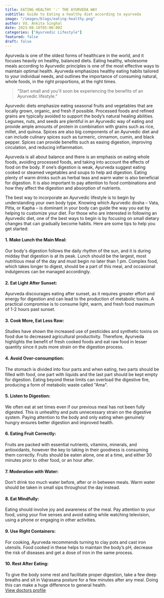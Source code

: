 ```yaml
---
title: EATING HEALTHY ':' THE AYURVEDA WAY
subtitle: Guide to Eating a healthy diet according to ayurveda
image: "/images/blogs/eating-healthy.png"
author: Vd. Ankita Singhal
date: 2023-08-16T05:00:00Z
categories: ["Ayurvedic Lifestyle"]
featured: false
draft: false
---
```


Ayurveda is one of the oldest forms of healthcare in the world, and it focuses heavily on healthy, balanced diets. Eating healthy, wholesome meals according to Ayurvedic principles is one of the most effective ways to maintain optimal health. Ayurveda emphasizes healthy eating habits tailored to your individual needs, and outlines the importance of consuming natural, whole foods, in the right proportions, at the right times.

<Blockquote name="Vd. Ankita Singhal">
 "Start small and you'll soon be experiencing the benefits of an Ayurvedic lifestyle." 
</Blockquote>

Ayurvedic diets emphasize eating seasonal fruits and vegetables that are locally grown, organic, and fresh if possible. Processed foods and refined grains are typically avoided to support the body’s natural healing abilities. Legumes, nuts, and seeds are plentiful in an Ayurvedic way of eating and provide ample amounts of protein in combination with grains such as rice, millet, and quinoa. Spices are also big components of an Ayurvedic diet and can include culinary spices such as turmeric, cinnamon, cumin, and black pepper. Spices can provide benefits such as easing digestion, improving circulation, and reducing inflammation.

Ayurveda is all about balance and there is an emphasis on eating whole foods, avoiding processed foods, and taking into account the effects of food on the body. If one’s digestion is weak, Ayurveda suggest eating cooked or steamed vegetables and soups to help aid digestion. Eating plenty of warm drinks such as herbal teas and warm water is also beneficial for digestion. It is also important to pay attention to food combinations and how they affect the digestion and absorption of nutrients.

The best way to incorporate an Ayurvedic lifestyle is to begin by understanding your own body type. Knowing which Ayurvedic dosha – Vata, Pitta, or Kapha – is dominant in your body can guide the way you eat by helping to customize your diet. For those who are interested in following an Ayurvedic diet, one of the best ways to begin is by focusing on small dietary changes that can gradually become habits. Here are some tips to help you get started:

<h4>1.	Make Lunch the Main Meal:</h4>
 Our body's digestion follows the daily rhythm of the sun, and it is during midday that digestion is at its peak. Lunch should be the largest, most nutritious meal of the day and must begin no later than 1 pm. Complex food, which takes longer to digest, should be a part of this meal, and occasional indulgences can be managed accordingly.

<h4>2.	Eat Light After Sunset:</h4> 
Ayurveda discourages eating after sunset, as it requires greater effort and energy for digestion and can lead to the production of metabolic toxins. A practical compromise is to consume light, warm, and fresh food maximum of 1-2 hours past sunset.

<h4>3.	Cook More, Eat Less Raw:</h4>
 Studies have shown the increased use of pesticides and synthetic toxins on food due to decreased agricultural productivity. Therefore, Ayurveda highlights the benefit of fresh cooked foods and eat raw food in lesser quantity since it puts more strain on the digestion process.

<h4>4.	Avoid Over-consumption:</h4> 
The stomach is divided into four parts and when eating, two parts should be filled with food, one part with liquids and the last part should be kept empty for digestion. Eating beyond these limits can overload the digestive fire, producing a form of metabolic waste called "Ama".

<h4>5.	Listen to Digestion:</h4> 
We often eat at set times even if our previous meal has not been fully digested. This is unhealthy and puts unnecessary strain on the digestive system. Paying attention to the body and only eating when genuinely hungry ensures better digestion and improved health.

<h4>6.	Eating Fruit Correctly:</h4> 
Fruits are packed with essential nutrients, vitamins, minerals, and antioxidants, however the key to taking in their goodness is consuming them correctly. Fruits should be eaten alone, one at a time, and either 30 minutes prior to other food, or an hour after.

<h4>7.	Moderation with Water:</h4> 
Don’t drink too much water before, after or in between meals. Warm water should be taken in small sips throughout the day instead.

<h4>8.	Eat Mindfully:</h4> 
Eating should involve joy and awareness of the meal. Pay attention to your food, using your five senses and avoid eating while watching television, using a phone or engaging in other activities.

<h4>9.	Use Right Containers:</h4> 
For cooking, Ayurveda recommends turning to clay pots and cast iron utensils. Food cooked in these helps to maintain the body’s pH, decrease the risk of diseases and get a dose of iron in the same process.

<h4>10.	Rest After Eating:</h4> 
To give the body some rest and facilitate proper digestion, take a few deep breaths and sit in Vajrasana posture for a few minutes after any meal.  Doing this can make a huge difference to general health.



<div class="text-center mt-8">
        <a href="/doctors/ankita-singhal" class="btn btn-primary">View doctors profile</a> 
      </div>